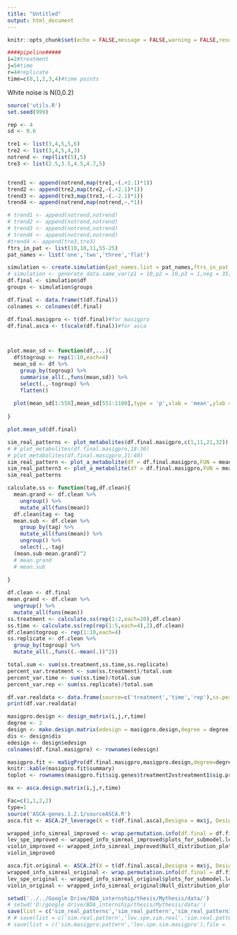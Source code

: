 ```yaml
---
title: "Untitled"
output: html_document
---
```


```r
knitr::opts_chunk$set(echo = FALSE,message = FALSE,warning = FALSE,results = F)
```
```r
####pipeline#####
i=2#treatment
j=5#time
r=4#replicate
time=c(0,1,2,3,4)#time points
```
White noise is N(0,0.2)
```r
source('utils.R')
set.seed(999)

rep <- 4
sd <- 0.6

tre1 <- list(3,4,5,5,6)
tre2 <- list(3,4,5,4,3)
notrend <- rep(list(5),5)
tre3 <- list(2.5,3.5,4.5,4.7,5)


trend1 <- append(notrend,map(tre1,~(.+2.1)*1))
trend2 <- append(tre2,map(tre2,~(.+2.1)*1))
trend3 <- append(tre3,map(tre3,~(.-2.1)*1))
trend4 <- append(notrend,map(notrend,~.*1))

# trend1 <- append(notrend,notrend)
# trend2 <- append(notrend,notrend)
# trend3 <- append(notrend,notrend)
# trend4 <- append(notrend,notrend)
#trend4 <- append(tre3,tre3)
ftrs_in_pat <- list(10,10,11,55-25)
pat_names <- list('one','two','three','flat')

simulation <- create.simulation(pat_names.list = pat_names,ftrs_in_pat.list = ftrs_in_pat,replicates = rep,sd = sd,trend1,trend2,trend3,trend4)
# simulation <- generate_data.same_var(p1 = 10,p2 = 10,p3 = 1,neg = 35,var=0.2)
df.final <- simulation$df
groups <- simulation$groups

df.final <- data.frame(t(df.final))
colnames <- colnames(df.final)

df.final.masigpro <- t(df.final)#for masigpro
df.final.asca <- t(scale(df.final))#for asca



plot.mean_sd <- function(df,...){
  df$togroup <- rep(1:10,each=4)
  mean_sd <- df %>% 
    group_by(togroup) %>% 
    summarise_all(.,funs(mean,sd)) %>% 
    select(.,-togroup) %>% 
    flatten()
  
  plot(mean_sd[1:550],mean_sd[551:1100],type = 'p',xlab = 'mean',ylab = 'sd',...)
  
}

plot.mean_sd(df.final)
```


```r
sim_real_patterns <- plot_metabolites(df.final.masigpro,c(1,11,21,32))
# # plot_metabolites(df.final.masigpro,18:36)
# plot_metabolites(df.final.masigpro,21:40)
sim_real_pattern <- plot_a_metabolite(df = df.final.masigpro,FUN = mean,which = colnames[1],tag='A')
sim_real_pattern3 <- plot_a_metabolite(df = df.final.masigpro,FUN = mean,which = colnames[21],tag='B')
sim_real_patterns
```

```r
calculate.ss <- function(tag,df.clean){
  mean.grand <- df.clean %>% 
    ungroup() %>% 
    mutate_all(funs(mean))
  df.clean$tag <- tag
  mean.sub <- df.clean %>%
    group_by(tag) %>%
    mutate_all(funs(mean)) %>% 
    ungroup() %>% 
    select(.,-tag)
  (mean.sub-mean.grand)^2
  # mean.grand
  # mean.sub
  
}

df.clean <- df.final
mean.grand <- df.clean %>% 
  ungroup() %>% 
  mutate_all(funs(mean))
ss.treatment <- calculate.ss(rep(1:2,each=20),df.clean)
ss.time <- calculate.ss(rep(rep(1:5,each=4),2),df.clean)
df.clean$togroup <- rep(1:10,each=4)
ss.replicate <- df.clean %>%
  group_by(togroup) %>% 
  mutate_all(.,funs((.-mean(.))^2))

total.sum <- sum(ss.treatment,ss.time,ss.replicate)
percent_var.treatment <- sum(ss.treatment)/total.sum
percent_var.time <- sum(ss.time)/total.sum
percent_var.rep <- sum(ss.replicate)/total.sum

df.var.realdata <- data.frame(source=c('treatment','time','rep'),ss.percentage=c(percent_var.treatment*100,percent_var.time*100,percent_var.rep*100))
print(df.var.realdata)
```

```r
masigpro.design <- design_matrix(i,j,r,time)
degree <- 2
design <- make.design.matrix(edesign = masigpro.design,degree = degree)
dis <- design$dis
edesign <- design$edesign
colnames(df.final.masigpro) <- rownames(edesign)

masigpro.fit <- maSigPro(df.final.masigpro,masigpro.design,degree=degree,rsq = 0.4)
knitr::kable(masigpro.fit$summary)
toplot <- rownames(masigpro.fit$sig.genes$treatment2vstreatment1$sig.profiles)
```

```r
mx <- asca.design.matrix(i,j,r,time)

Fac=c(1,1,2,2)
type=1
source('ASCA-genes.1.2.1/sourceASCA.R')
asca.fit <- ASCA.2f_leverage(X = t(df.final.asca),Designa = mx$j, Designb = mx$i,type = type, Fac = Fac)

wrapped_info_simreal_improved <- wrap.permutation.info(df.final = df.final.asca,asca.fit = asca.fit,groups = groups,R = 100,which_leverage = ASCA.2f_leverage,tag='B')
lev_spe_improved <- wrapped_info_simreal_improved$plots_for_submodel.leverage_spe
violin_improved <- wrapped_info_simreal_improved$Null_distribution_plot
violin_improved
```


```r
asca.fit.original <- ASCA.2f(X = t(df.final.asca),Designa = mx$j, Designb = mx$i,type = type, Fac = Fac)
wrapped_info_simreal_original <- wrap.permutation.info(df.final = df.final.asca,asca.fit = asca.fit.original,groups = groups,R = 100,which_leverage = ASCA.2f,tag='A',title = paste('original leverage and SPE with',Fac[3],'PCs'))
lev_spe_original <- wrapped_info_simreal_original$plots_for_submodel.leverage_spe
violin_original <- wrapped_info_simreal_original$Null_distribution_plot
```

```r
setwd('../../Google Drive/BDA_internship/thesis/Mythesis/data/')
# setwd('D:/google drive/BDA_internship/thesis/Mythesis/data/')
save(list = c('sim_real_patterns','sim_real_pattern','sim_real_pattern3','df.var.realdata','both','ascaonly','masigproonly','sim_favor_asca_pattern','sim_favor_asca','sim_favor_masigpro_pattern','sim_favor_masigpro','lev_spe_improved','violin_improved','lev_spe_original','violin_original', 'Nulldist'),file = 'data.RData')
# # save(list = c('sim.real.pattern','lev.spe.sim.real','sim.real.pattern3','sim.asca.pattern','lev.spe.sim.asca'),file = 'sim.RData')
# save(list = c('sim.masigpro.pattern','lev.spe.sim.masigpro'),file = 'simmasigpro.RData')
```


